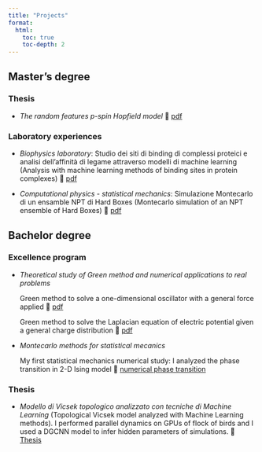 ```yaml
---
title: "Projects"
format:
  html:
    toc: true
    toc-depth: 2
---
```


## Master's degree

### Thesis

- *The random features p-spin Hopfield model* 🔽 [pdf](files/projects/Tesi_magistrale_D_Amico.pdf)

### Laboratory experiences

- *Biophysics laboratory*: Studio dei siti di binding di complessi proteici e analisi dell’affinità di legame attraverso modelli di machine learning (Analysis with machine learning methods of binding sites in protein complexes) 🔽 [pdf](files/projects/Biophysics_Laboratory_Damico.pdf)

- *Computational physics - statistical mechanics*: Simulazione Montecarlo di un ensamble NPT di Hard Boxes (Montecarlo simulation of an NPT ensemble of Hard Boxes) 🔽 [pdf](files/projects/damico_francesco_computing_methods.pdf)

## Bachelor degree

### Excellence program

- *Theoretical study of Green method and numerical applications to real problems*  

  Green method to solve a one-dimensional oscillator with a general force applied 🔽 [pdf](files/projects/metodo_green_damico_oscillatore.pdf)

  Green method to solve the Laplacian equation of electric potential given a general charge distribution 🔽 [pdf](files/projects/metodo_green_damico_potenziale.pdf)

- *Montecarlo methods for statistical mecanics*

  My first statistical mechanics numerical study: I analyzed the phase transition in 2-D Ising model 🔽 [numerical phase transition](files/projects/binder.pdf)
  
### Thesis

- *Modello di Vicsek topologico analizzato con tecniche di Machine Learning* (Topological Vicsek model analyzed with Machine Learning methods). I performed parallel dynamics on GPUs of flock of birds and I used a DGCNN model to infer hidden parameters of simulations. 🔽 [Thesis](files/projects/Tesi_D_Amico.pdf)

  

